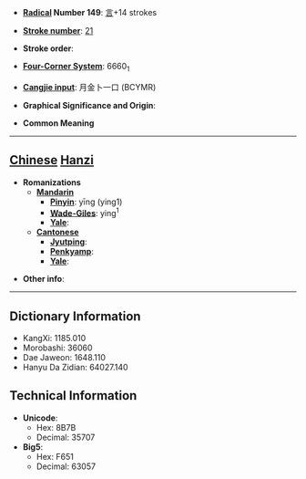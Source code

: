 * '''[[Wiktionary:Chinese radical index| Radical]] Number 149''': [[Wiktionary:Chinese radical index 言|言]]+14 strokes

* '''[[Wiktionary:Chinese total strokes index|Stroke number]]''': [[Wiktionary:Chinese total strokes index 21|21]]

* '''Stroke order''': 

* '''[[Wiktionary:Chinese four corner index|Four-Corner System]]''': 6660<sub>1</sub>

* '''[[Wiktionary:Chinese Cangjie index|Cangjie input]]''': 月金卜一口 (BCYMR)

* '''Graphical Significance and Origin''': 

* '''Common Meaning'''

----

== [[Chinese]] [[Hanzi]] ==

* '''Romanizations'''
** '''[[Mandarin]]'''
*** '''[[Pinyin]]''': yīng (ying1)
*** '''[[Wade-Giles]]''': ying<sup>1</sup>
*** '''[[Yale]]''': 
** '''[[Cantonese]]'''
*** '''[[Jyutping]]''':
*** '''[[Penkyamp]]''': 
*** '''[[Yale]]''': 

* '''Other info''': 

----

== Dictionary Information ==

* KangXi: 1185.010
* Morobashi: 36060
* Dae Jaweon: 1648.110
* Hanyu Da Zidian: 64027.140

== Technical Information ==

* '''Unicode''':
** Hex: 8B7B
** Decimal: 35707
* '''Big5''':
** Hex: F651
** Decimal: 63057